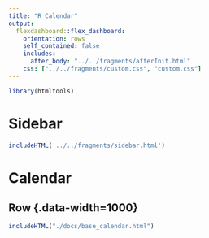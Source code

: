 ```yaml
---
title: "R Calendar"
output: 
  flexdashboard::flex_dashboard:
    orientation: rows
    self_contained: false
    includes:
      after_body: "../../fragments/afterInit.html"
    css: ["../../fragments/custom.css", "custom.css"]
---
```


```r
library(htmltools)
```

Sidebar {.sidebar data-width=200}
=====================================

```r
includeHTML('../../fragments/sidebar.html')
```

Calendar
=====================================

Row {.data-width=1000}
-------------------------------------

```r
includeHTML("./docs/base_calendar.html")
```

